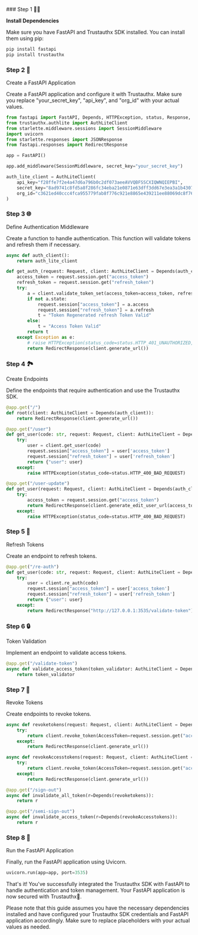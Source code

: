 
<Steps>
### Step 1 👨‍💻

**Install Dependencies**

Make sure you have FastAPI and Trustauthx SDK installed. You can install them using pip:

```bash copy showLineNumbers
pip install fastapi
pip install trustauthx
```

### Step 2 🚀
Create a FastAPI Application

Create a FastAPI application and configure it with Trustauthx. Make sure you replace "your_secret_key", "api_key", and "org_id" with your actual values.

```python copy showLineNumbers filename="python"
from fastapi import FastAPI, Depends, HTTPException, status, Response, Request
from trustauthx.authlite import AuthLiteClient
from starlette.middleware.sessions import SessionMiddleware
import uvicorn
from starlette.responses import JSONResponse
from fastapi.responses import RedirectResponse

app = FastAPI()

app.add_middleware(SessionMiddleware, secret_key="your_secret_key")

auth_lite_client = AuthLiteClient(
    api_key="f28ffe7f2e4a47d6a796b0c2df073aeeAVVQBFSSCXIQWNQIEPBI",
    secret_key="8ad9741c8fd5a8f286fc34eba21e0871e63dff3dd67e3ea3a1b43077db9531f7",
    org_id="c3621ed40ccc4fca955779fab8f776c921e8865e439211ee88069dc8f7663e88"
)
```

### Step 3 🌐
Define Authentication Middleware

Create a function to handle authentication. This function will validate tokens and refresh them if necessary.

```python copy showLineNumbers filename="python"
async def auth_client():
    return auth_lite_client

def get_auth_(request: Request, client: AuthLiteClient = Depends(auth_client)):
    access_token = request.session.get("access_token")
    refresh_token = request.session.get("refresh_token")
    try:
        a = client.validate_token_set(access_token=access_token, refresh_token=refresh_token)
        if not a.state:
            request.session["access_token"] = a.access
            request.session["refresh_token"] = a.refresh
            t = "Token Regenerated refresh Token Valid"
        else:
            t = "Access Token Valid"
        return t
    except Exception as e:
        # raise HTTPException(status_code=status.HTTP_401_UNAUTHORIZED, detail=str(e))
        return RedirectResponse(client.generate_url())
```

### Step 4 🏞️
Create Endpoints

Define the endpoints that require authentication and use the Trustauthx SDK.

```python copy showLineNumbers filename="python"
@app.get("/")
def root(client: AuthLiteClient = Depends(auth_client)):
    return RedirectResponse(client.generate_url())

@app.get("/user")
def get_user(code: str, request: Request, client: AuthLiteClient = Depends(auth_client)):
    try:
        user = client.get_user(code)
        request.session["access_token"] = user['access_token']
        request.session["refresh_token"] = user['refresh_token']
        return {"user": user}
    except:
        raise HTTPException(status_code=status.HTTP_400_BAD_REQUEST)

@app.get("/user-update")
def get_user(request: Request, client: AuthLiteClient = Depends(auth_client)):
    try:
        access_token = request.session.get("access_token")
        return RedirectResponse(client.generate_edit_user_url(access_token, url="http://127.0.0.1:3535/re-auth"))
    except:
        raise HTTPException(status_code=status.HTTP_400_BAD_REQUEST)
```

### Step 5 🔄
Refresh Tokens

Create an endpoint to refresh tokens.

```python copy showLineNumbers filename="python"
@app.get("/re-auth")
def get_user(code: str, request: Request, client: AuthLiteClient = Depends(auth_client)):
    try:
        user = client.re_auth(code)
        request.session["access_token"] = user['access_token']
        request.session["refresh_token"] = user['refresh_token']
        return {"user": user}
    except:
        return RedirectResponse("http://127.0.0.1:3535/validate-token")
```

### Step 6 🔒
Token Validation

Implement an endpoint to validate access tokens.

```python copy showLineNumbers filename="python"
@app.get("/validate-token")
async def validate_access_token(token_validator: AuthLiteClient = Depends(get_auth_)):
    return token_validator
```

### Step 7 🚫
Revoke Tokens

Create endpoints to revoke tokens.

```python copy showLineNumbers filename="python"
async def revoketokens(request: Request, client: AuthLiteClient = Depends(auth_client)):
    try:
        return client.revoke_token(AccessToken=request.session.get("access_token"), revoke_all_tokens=True)
    except:
        return RedirectResponse(client.generate_url())

async def revokeAccesstokens(request: Request, client: AuthLiteClient = Depends(auth_client)):
    try:
        return client.revoke_token(AccessToken=request.session.get("access_token"))
    except:
        return RedirectResponse(client.generate_url())

@app.get("/sign-out")
async def invalidate_all_token(r=Depends(revoketokens)):
    return r

@app.get("/semi-sign-out")
async def invalidate_access_token(r=Depends(revokeAccesstokens)):
    return r
```

### Step 8 🚀
Run the FastAPI Application

Finally, run the FastAPI application using Uvicorn.

```python copy showLineNumbers filename="python"
uvicorn.run(app=app, port=3535)
```

That's it! You've successfully integrated the Trustauthx SDK with FastAPI to handle authentication and token management. Your FastAPI application is now secured with Trustauthx🚀.
</Steps>


Please note that this guide assumes you have the necessary dependencies installed and have configured your Trustauthx SDK credentials and FastAPI application accordingly. Make sure to replace placeholders with your actual values as needed.